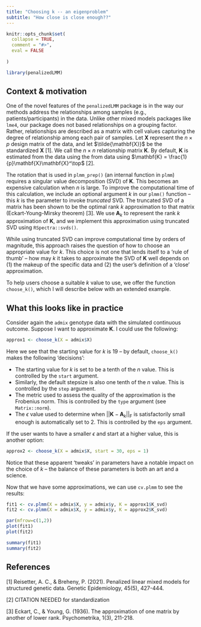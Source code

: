 ```yaml
---
title: "Choosing k -- an eigenproblem"
subtitle: "How close is close enough??"
---
```


```r
knitr::opts_chunk$set(
  collapse = TRUE,
  comment = "#>",
  eval = FALSE
  
)
```

```r
library(penalizedLMM)
```

## Context & motivation 

One of the novel features of the `penalizedLMM` package is in the way our methods address the relationships among samples (e.g., patients/participants) in the data. Unlike other mixed models packages like `lme4`, our package does not based relationships on a grouping factor. Rather, relationships are described as a matrix with cell values capturing the degree of relationship among each pair of samples. Let $\mathbf{X}$ represent the $n \times p$ design matrix of the data, and let $\tilde{\mathbf{X}}$ be the standardized $\mathbf{X}$ [1]. We call the $n \times n$ relationship matrix $\mathbf{K}$. By default, $\mathbf{K}$ is estimated from the data using the from data using $\mathbf{K} = \frac{1}{p}\mathbf{X}\mathbf{X}^\top$ [2]. 

The rotation that is used in `plmm_prep()` (an internal function in `plmm`) requires a singular value decomposition (SVD) of $\mathbf{K}$. This becomes an expensive calculation when $n$ is large. To improve the computational time of this calculation, we include an optional argument $k$ in our `plmm()` function -- this $k$ is the parameter to invoke *truncated* SVD. The truncated SVD of a matrix has been shown to be the optimal rank $k$ approximation to that matrix (Eckart-Young-Mirsky theorem) [3]. We use $\mathbf{A}_k$ to represent the rank $k$ approximation of $\mathbf{K}$, and we implement this approximation using truncated SVD using `RSpectra::svds()`.

While using truncated SVD can improve computational time by orders of magnitude, this approach raises the question of how to choose an appropriate value for $k$. This choice is not one that lends itself to a 'rule of thumb' -- how may $k$ it takes to approximate the SVD of $\mathbf{K}$ well depends on (1) the makeup of the specific data and (2) the user's definition of a 'close' approximation. 

To help users choose a suitable $k$ value to use, we offer the function `choose_k()`, which I will describe below with an extended example. 

## What this looks like in practice 

Consider again the `admix` genotype data with the simulated continuous outcome. Suppose I want to approximate $\mathbf{K}$. I could use the following: 

```r
approx1 <- choose_k(X = admix$X)
```

Here we see that the starting value for $k$ is 19 -- by default, `choose_k()` makes the following 'decisions': 

  - The starting value for $k$ is set to be a tenth of the $n$ value. This is controlled by the `start` argument. 
  - Similarly, the default stepsize is also one tenth of the $n$ value. This is controlled by the `step` argument. 
  - The metric used to assess the quality of the approximation is the Frobenius norm. This is controlled by the `type` argument (see `Matrix::norm`). 
  - The $\epsilon$ value used to determine when $||\mathbf{K} - \mathbf{A}_k||_{\text{F}}$ is satisfactorily small enough is automatically set to 2. This is controlled by the `eps` argument. 
  
If the user wants to have a smaller $\epsilon$ and start at a higher value, this is another option: 

```r
approx2 <- choose_k(X = admix$X, start = 30, eps = 1)
```

Notice that these apparent 'tweaks' in parameters have a notable impact on the choice of $k$ -- the balance of these parameters is both an art and a science. 

Now that we have some approximations, we can use `cv.plmm` to see the results: 

```r
fit1 <- cv.plmm(X = admix$X, y = admix$y, K = approx1$K_svd)
fit2 <- cv.plmm(X = admix$X, y = admix$y, K = approx2$K_svd)

par(mfrow=c(1,2))
plot(fit1)
plot(fit2)
```

```r
summary(fit1)
summary(fit2)
```


## References 

[1] Reisetter, A. C., & Breheny, P. (2021). Penalized linear mixed models for structured genetic data. Genetic Epidemiology, 45(5), 427-444.

[2] CITATION NEEDED for standardization 

[3] Eckart, C., & Young, G. (1936). The approximation of one matrix by another of lower rank. Psychometrika, 1(3), 211-218.
